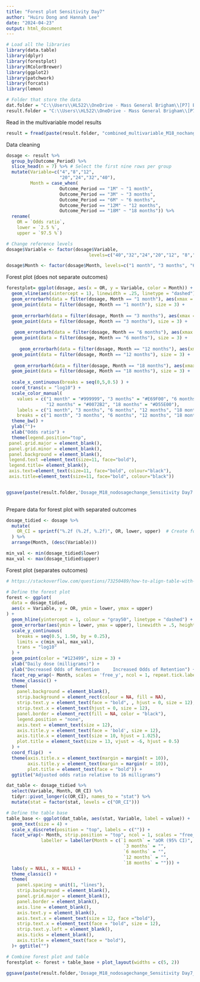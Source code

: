 ```yaml
---
title: "Forest plot Sensitivity Day7"
author: "Huiru Dong and Hannah Lee"
date: "2024-04-23"
output: html_document
---
```



```r
# Load all the libraries
library(data.table)
library(dplyr)
library(forestplot)
library(RColorBrewer)
library(ggplot2)
library(patchwork)
library(forcats)
library(lemon)

# Folder that store the data
dat.folder = "C:\\Users\\HL522\\OneDrive - Mass General Brigham\\[P7] Buprenorphine dosage\\Codes"
result.folder = "C:\\Users\\HL522\\OneDrive - Mass General Brigham\\[P7] Buprenorphine dosage\\Result\\"
```


Read in the multivariable model results
```r
result = fread(paste(result.folder, "combined_multivariable_M18_nochangedosage_Sensitivity Day7_revision.csv", sep=''))
```


Data cleaning
```r
dosage <- result %>%
  group_by(Outcome_Period) %>%
  slice_head(n = 7) %>% # Select the first nine rows per group
  mutate(Variable=c("4","8","12",
                    "20","24","32","40"),
         Month = case_when(
                    Outcome_Period == "1M" ~ "1 month",
                    Outcome_Period == "3M" ~ "3 months",
                    Outcome_Period == "6M" ~ "6 months",
                    Outcome_Period == "12M" ~ "12 months",
                    Outcome_Period == "18M" ~ "18 months")) %>%
  rename(
    OR = `Odds ratio`,
    lower = `2.5 %`,
    upper = `97.5 %`)

# Change reference levels
dosage$Variable <- factor(dosage$Variable,
                               levels=c("40","32","24","20","12", "8","4"))

dosage$Month <- factor(dosage$Month, levels=c("1 month", "3 months", "6 months", "12 months", "18 months"))
```



Forest plot (does not separate outcomes)
```r
forestplot= ggplot(dosage, aes(x = OR, y = Variable, color = Month)) +
  geom_vline(aes(xintercept = 1), linewidth = .25, linetype = "dashed") +
  geom_errorbarh(data = filter(dosage, Month == "1 month"), aes(xmax = upper, xmin = lower), linewidth = .5, height = .1, color = "gray50") +
  geom_point(data = filter(dosage, Month == "1 month"), size = 3) +
  
  geom_errorbarh(data = filter(dosage, Month == "3 months"), aes(xmax = upper, xmin = lower), linewidth = .5, height = .1, color = "gray50") +
  geom_point(data = filter(dosage, Month == "3 months"), size = 3) +
  
   geom_errorbarh(data = filter(dosage, Month == "6 months"), aes(xmax = upper, xmin = lower), linewidth = .5, height = .1, color = "gray50") +
  geom_point(data = filter(dosage, Month == "6 months"), size = 3) +
  
     geom_errorbarh(data = filter(dosage, Month == "12 months"), aes(xmax = upper, xmin = lower), linewidth = .5, height = .1, color = "gray50") +
  geom_point(data = filter(dosage, Month == "12 months"), size = 3) +
  
   geom_errorbarh(data = filter(dosage, Month == "18 months"), aes(xmax = upper, xmin = lower), linewidth = .5, height = .1, color = "gray50") +
  geom_point(data = filter(dosage, Month == "18 months"), size = 3) +
  
  scale_x_continuous(breaks = seq(0,5,0.5) ) +
  coord_trans(x = "log10") +
  scale_color_manual(
    values = c("1 month" = "#999999", "3 months" = "#E69F00", "6 months" = "#009E73", 
               "12 months" = "#0072B2", "18 months" = "#D55E00"),
    labels = c("1 month", "3 months", "6 months", "12 months", "18 months"),
    breaks = c("1 month", "3 months", "6 months", "12 months", "18 months")) +
  theme_bw() +
  ylab("")+
  xlab("Odds ratio") +
  theme(legend.position="top",
 panel.grid.major = element_blank(),
 panel.grid.minor = element_blank(),
 panel.background = element_blank(), 
 legend.text =element_text(size=11, face="bold"),
 legend.title= element_blank(),
 axis.text=element_text(size=11, face="bold", colour="black"),
 axis.title=element_text(size=11, face="bold", colour="black"))


ggsave(paste(result.folder,'Dosage_M18_nodosagechange_Sensitivity Day7.svg', sep=''), plot=forestplot)
  
```

Prepare data for forest plot with separated outcomes
```r
dosage_tidied <- dosage %>%
  mutate(
    OR_CI = sprintf("%.2f (%.2f, %.2f)", OR, lower, upper)  # Create formatted OR (CI) text
  ) %>%
  arrange(Month, (desc(Variable)))

min_val <- min(dosage_tidied$lower)
max_val <- max(dosage_tidied$upper)
```

Forest plot (separates outcomes)
```r
# https://stackoverflow.com/questions/73250489/how-to-align-table-with-forest-plot-ggplot2

# Define the forest plot
forest <- ggplot(
  data = dosage_tidied,
  aes(x = Variable, y = OR, ymin = lower, ymax = upper)
) +
  geom_hline(yintercept = 1, colour = "gray50", linetype = "dashed") +
  geom_errorbar(aes(ymin = lower, ymax = upper), linewidth = .5, height = .1) +
  scale_y_continuous(
    breaks = seq(0.5, 1.50, by = 0.25),
    limits = c(min_val, max_val),
    trans = "log10"
  ) +
  geom_point(color = "#123499", size = 3) +
  xlab("Daily dose (milligrams)") +
  ylab("Decreased Odds of Retention     Increased Odds of Retention") +
  facet_rep_wrap(~ Month, scales = 'free_y', ncol = 1, repeat.tick.labels = 'left') +
  theme_classic() +
  theme(
    panel.background = element_blank(), 
    strip.background = element_rect(colour = NA, fill = NA),
    strip.text.y = element_text(face = "bold", , hjust = 0, size = 12),
    strip.text.x = element_text(hjust = 0, size = 12),
    panel.border = element_rect(fill = NA, color = "black"),
    legend.position = "none",
    axis.text = element_text(size = 12),
    axis.title.y = element_text(face = 'bold', size = 12),
    axis.title.x = element_text(size = 10, hjust = 1.025),
    plot.title = element_text(size = 13, vjust = -6, hjust = 0.5)
  ) +
  coord_flip()  +
  theme(axis.title.x = element_text(margin = margin(t = 10)), 
        axis.title.y = element_text(margin = margin(r = 10)),
        plot.title = element_text(face = "bold")) +
  ggtitle("Adjusted odds ratio relative to 16 milligrams")

dat_table <- dosage_tidied %>%
  select(Variable, Month, OR_CI) %>%
  tidyr::pivot_longer(c(OR_CI), names_to = "stat") %>%
  mutate(stat = factor(stat, levels = c("OR_CI")))

# Define the table base
table_base <- ggplot(dat_table, aes(stat, Variable, label = value)) +
  geom_text(size = 4) +
  scale_x_discrete(position = "top", labels = c("")) +
  facet_wrap(~ Month, strip.position = "top", ncol = 1, scales = "free_y", 
             labeller = labeller(Month = c(`1 month` = "aOR (95% CI)", 
                                            `3 months` = "", 
                                            `6 months` = "", 
                                            `12 months` = "", 
                                            `18 months` = ""))) +
  labs(y = NULL, x = NULL) +
  theme_classic() +
  theme(
    panel.spacing = unit(1, "lines"),
    strip.background = element_blank(),
    panel.grid.major = element_blank(),
    panel.border = element_blank(),
    axis.line = element_blank(),
    axis.text.y = element_blank(),
    axis.text.x = element_text(size = 12, face ="bold"),
    strip.text.x = element_text(face = "bold", size = 12),
    strip.text.y.left = element_blank(),
    axis.ticks = element_blank(),
    axis.title = element_text(face = "bold"),
  )+ ggtitle("") 

# Combine forest plot and table
forestplot <- forest + table_base + plot_layout(widths = c(5, 2)) 

ggsave(paste(result.folder,'Dosage_M18_nodosagechange_Sensitivity Day7_revision.svg', sep=''), plot=forestplot, width = 8, height = 12)
```



